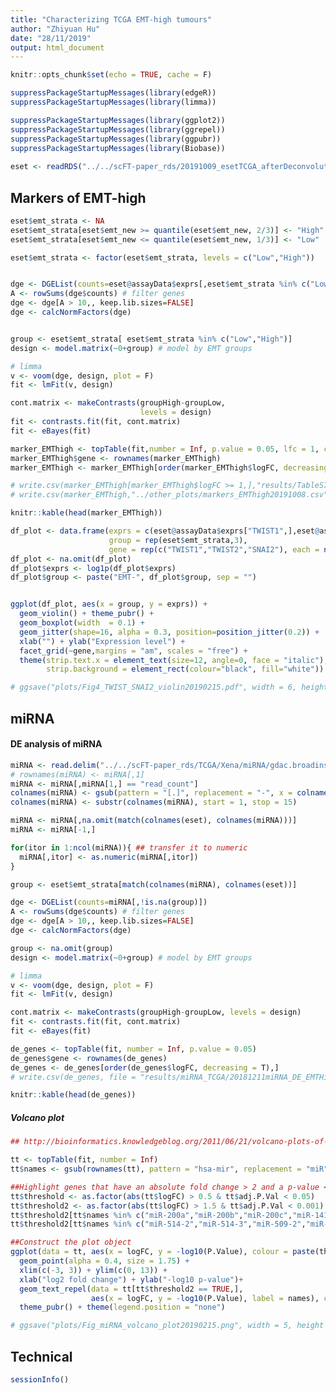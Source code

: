 ```yaml
---
title: "Characterizing TCGA EMT-high tumours"
author: "Zhiyuan Hu"
date: "28/11/2019"
output: html_document
---
```


```r
knitr::opts_chunk$set(echo = TRUE, cache = F)

suppressPackageStartupMessages(library(edgeR))
suppressPackageStartupMessages(library(limma))

suppressPackageStartupMessages(library(ggplot2))
suppressPackageStartupMessages(library(ggrepel))
suppressPackageStartupMessages(library(ggpubr))
suppressPackageStartupMessages(library(Biobase))
                               
eset <- readRDS("../../scFT-paper_rds/20191009_esetTCGA_afterDeconvolution.rds")
```


## Markers of EMT-high

```r
eset$emt_strata <- NA
eset$emt_strata[eset$emt_new >= quantile(eset$emt_new, 2/3)] <- "High"
eset$emt_strata[eset$emt_new <= quantile(eset$emt_new, 1/3)] <- "Low"

eset$emt_strata <- factor(eset$emt_strata, levels = c("Low","High"))


dge <- DGEList(counts=eset@assayData$exprs[,eset$emt_strata %in% c("Low","High")])
A <- rowSums(dge$counts) # filter genes
dge <- dge[A > 10,, keep.lib.sizes=FALSE]
dge <- calcNormFactors(dge)


group <- eset$emt_strata[ eset$emt_strata %in% c("Low","High")]
design <- model.matrix(~0+group) # model by EMT groups

# limma
v <- voom(dge, design, plot = F)
fit <- lmFit(v, design)

cont.matrix <- makeContrasts(groupHigh-groupLow,
                             levels = design)
fit <- contrasts.fit(fit, cont.matrix)
fit <- eBayes(fit)

marker_EMThigh <- topTable(fit,number = Inf, p.value = 0.05, lfc = 1, coef = 1)
marker_EMThigh$gene <- rownames(marker_EMThigh)
marker_EMThigh <- marker_EMThigh[order(marker_EMThigh$logFC, decreasing = T),]

# write.csv(marker_EMThigh[marker_EMThigh$logFC >= 1,],"results/TableS7_markers_EMThigh20190215.csv")
# write.csv(marker_EMThigh,"../other_plots/markers_EMThigh20191008.csv")
```

```r
knitr::kable(head(marker_EMThigh))
```


```r
df_plot <- data.frame(exprs = c(eset@assayData$exprs["TWIST1",],eset@assayData$exprs["TWIST2",],eset@assayData$exprs["SNAI2",]), 
                      group = rep(eset$emt_strata,3), 
                      gene = rep(c("TWIST1","TWIST2","SNAI2"), each = ncol(eset)))
df_plot <- na.omit(df_plot)
df_plot$exprs <- log1p(df_plot$exprs)
df_plot$group <- paste("EMT-", df_plot$group, sep = "")


ggplot(df_plot, aes(x = group, y = exprs)) + 
  geom_violin() + theme_pubr() + 
  geom_boxplot(width  = 0.1) + 
  geom_jitter(shape=16, alpha = 0.3, position=position_jitter(0.2)) +
  xlab("") + ylab("Expression level") +
  facet_grid(~gene,margins = "am", scales = "free") +
  theme(strip.text.x = element_text(size=12, angle=0, face = "italic"),
        strip.background = element_rect(colour="black", fill="white"))

# ggsave("plots/Fig4_TWIST_SNAI2_violin20190215.pdf", width = 6, height = 3)
```


## miRNA

#### DE analysis of miRNA

```r
miRNA <- read.delim("../../scFT-paper_rds/TCGA/Xena/miRNA/gdac.broadinstitute.org_OV.Merge_mirnaseq__illuminahiseq_mirnaseq__bcgsc_ca__Level_3__miR_gene_expression__data.Level_3.2016012800.0.0/OV.mirnaseq__illuminahiseq_mirnaseq__bcgsc_ca__Level_3__miR_gene_expression__data.data.txt", sep = "\t",row.names = 1,as.is = T)
# rownames(miRNA) <- miRNA[,1]
miRNA <- miRNA[,miRNA[1,] == "read_count"]
colnames(miRNA) <- gsub(pattern = "[.]", replacement = "-", x = colnames(miRNA))
colnames(miRNA) <- substr(colnames(miRNA), start = 1, stop = 15)

miRNA <- miRNA[,na.omit(match(colnames(eset), colnames(miRNA)))]
miRNA <- miRNA[-1,]

for(itor in 1:ncol(miRNA)){ ## transfer it to numeric
  miRNA[,itor] <- as.numeric(miRNA[,itor])
}

group <- eset$emt_strata[match(colnames(miRNA), colnames(eset))]

dge <- DGEList(counts=miRNA[,!is.na(group)])
A <- rowSums(dge$counts) # filter genes
dge <- dge[A > 10,, keep.lib.sizes=FALSE]
dge <- calcNormFactors(dge)

group <- na.omit(group)
design <- model.matrix(~0+group) # model by EMT groups

# limma
v <- voom(dge, design, plot = F)
fit <- lmFit(v, design)

cont.matrix <- makeContrasts(groupHigh-groupLow, levels = design)
fit <- contrasts.fit(fit, cont.matrix)
fit <- eBayes(fit)

de_genes <- topTable(fit, number = Inf, p.value = 0.05)
de_genes$gene <- rownames(de_genes)
de_genes <- de_genes[order(de_genes$logFC, decreasing = T),]
# write.csv(de_genes, file = "results/miRNA_TCGA/20181211miRNA_DE_EMTHighvsLow.csv")

knitr::kable(head(de_genes))
```

##### Volcano plot

```r
## http://bioinformatics.knowledgeblog.org/2011/06/21/volcano-plots-of-microarray-data/

tt <- topTable(fit, number = Inf)
tt$names <- gsub(rownames(tt), pattern = "hsa-mir", replacement = "miR")

##Highlight genes that have an absolute fold change > 2 and a p-value < Bonferroni cut-off
tt$threshold <- as.factor(abs(tt$logFC) > 0.5 & tt$adj.P.Val < 0.05)
tt$threshold2 <- as.factor(abs(tt$logFC) > 1.5 & tt$adj.P.Val < 0.001)
tt$threshold2[tt$names %in% c("miR-200a","miR-200b","miR-200c","miR-141","miR-429")] <- T
tt$threshold2[tt$names %in% c("miR-514-2","miR-514-3","miR-509-2","miR-509-3")] <- F

##Construct the plot object
ggplot(data = tt, aes(x = logFC, y = -log10(P.Value), colour = paste(threshold, threshold2))) +
  geom_point(alpha = 0.4, size = 1.75) +
  xlim(c(-3, 3)) + ylim(c(0, 13)) +
  xlab("log2 fold change") + ylab("-log10 p-value")+ 
  geom_text_repel(data = tt[tt$threshold2 == TRUE,],
                  aes(x = logFC, y = -log10(P.Value), label = names), colour = "black", alpha = 0.75) + 
  theme_pubr() + theme(legend.position = "none")

# ggsave("plots/Fig_miRNA_volcano_plot20190215.png", width = 5, height = 4)
```


## Technical

```r
sessionInfo()
```